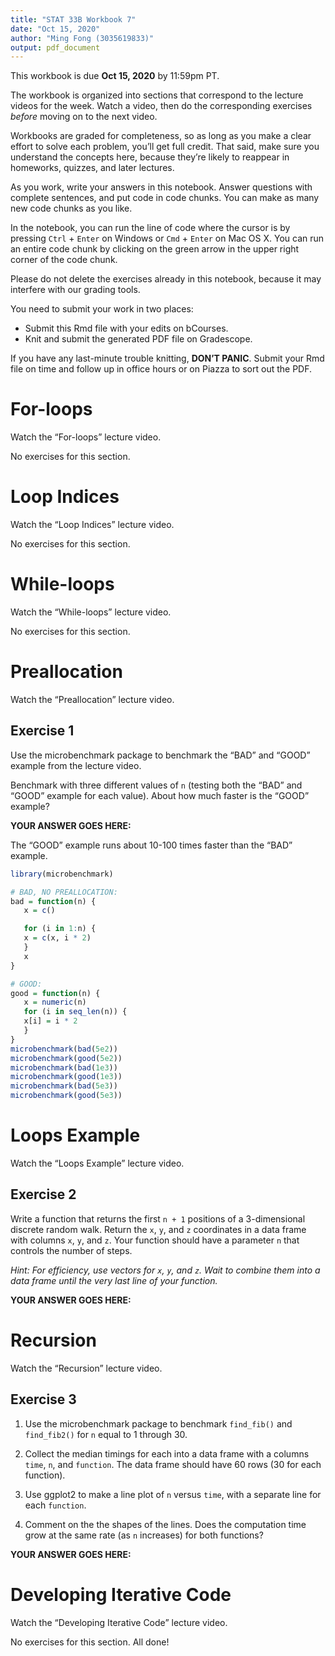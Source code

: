 ```yaml
---
title: "STAT 33B Workbook 7"
date: "Oct 15, 2020"
author: "Ming Fong (3035619833)"
output: pdf_document
---
```


This workbook is due __Oct 15, 2020__ by 11:59pm PT.

The workbook is organized into sections that correspond to the lecture videos
for the week. Watch a video, then do the corresponding exercises _before_
moving on to the next video.

Workbooks are graded for completeness, so as long as you make a clear effort to
solve each problem, you'll get full credit. That said, make sure you understand
the concepts here, because they're likely to reappear in homeworks, quizzes,
and later lectures.

As you work, write your answers in this notebook. Answer questions with
complete sentences, and put code in code chunks. You can make as many new code
chunks as you like.

In the notebook, you can run the line of code where the cursor is by pressing
`Ctrl` + `Enter` on Windows or `Cmd` + `Enter` on Mac OS X. You can run an
entire code chunk by clicking on the green arrow in the upper right corner of
the code chunk. 

Please do not delete the exercises already in this notebook, because it may
interfere with our grading tools.

You need to submit your work in two places:

* Submit this Rmd file with your edits on bCourses.
* Knit and submit the generated PDF file on Gradescope.

If you have any last-minute trouble knitting, **DON'T PANIC**. Submit your Rmd
file on time and follow up in office hours or on Piazza to sort out the PDF.


For-loops
=========

Watch the "For-loops" lecture video.

No exercises for this section.



Loop Indices
============

Watch the "Loop Indices" lecture video.

No exercises for this section.



While-loops
===========

Watch the "While-loops" lecture video.

No exercises for this section.



Preallocation
=============

Watch the "Preallocation" lecture video.

## Exercise 1

Use the microbenchmark package to benchmark the "BAD" and "GOOD" example from
the lecture video.

Benchmark with three different values of `n` (testing both the "BAD" and "GOOD"
example for each value). About how much faster is the "GOOD" example?

**YOUR ANSWER GOES HERE:**

The "GOOD" example runs about 10-100 times faster than the "BAD" example.
```r
library(microbenchmark)

# BAD, NO PREALLOCATION:
bad = function(n) {
   x = c()

   for (i in 1:n) {
   x = c(x, i * 2)
   }
   x
}

# GOOD:
good = function(n) {
   x = numeric(n)
   for (i in seq_len(n)) {
   x[i] = i * 2
   }
}
microbenchmark(bad(5e2))
microbenchmark(good(5e2))
microbenchmark(bad(1e3))
microbenchmark(good(1e3))
microbenchmark(bad(5e3))
microbenchmark(good(5e3))
```

Loops Example
=============

Watch the "Loops Example" lecture video.

## Exercise 2

Write a function that returns the first `n + 1` positions of a 3-dimensional
discrete random walk. Return the `x`, `y`, and `z` coordinates in a data frame
with columns `x`, `y`, and `z`. Your function should have a parameter `n` that
controls the number of steps.

_Hint: For efficiency, use vectors for `x`, `y`, and `z`. Wait to combine them
into a data frame until the very last line of your function._

**YOUR ANSWER GOES HERE:**



Recursion
=========

Watch the "Recursion" lecture video.


## Exercise 3

1. Use the microbenchmark package to benchmark `find_fib()` and `find_fib2()`
   for `n` equal to 1 through 30.

2. Collect the median timings for each into a data frame with a columns `time`,
   `n`, and `function`. The data frame should have 60 rows (30 for each
   function).

3. Use ggplot2 to make a line plot of `n` versus `time`, with a separate line
   for each `function`.

4. Comment on the the shapes of the lines. Does the computation time grow at
   the same rate (as `n` increases) for both functions?

**YOUR ANSWER GOES HERE:**



Developing Iterative Code
=========================

Watch the "Developing Iterative Code" lecture video.

No exercises for this section. All done!
